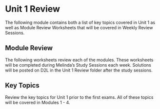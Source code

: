 # Unit 1 Review

The following module contains both a list of key topics covered in Unit 1 as well as Module Review Worksheets that will be covered in Weekly Review Sessions.

## Module Review

\setstretch{1}

The following worksheets review each of the modules.  These worksheets will be completed during Melinda's Study Sessions each week.  Solutions will be posted on D2L in the Unit 1 Review folder after the study sessions.  

## Key Topics

Review the key topics for Unit 1 prior to the first exams.  All of these topics will be covered in Modules 1 - 4.

\newpage